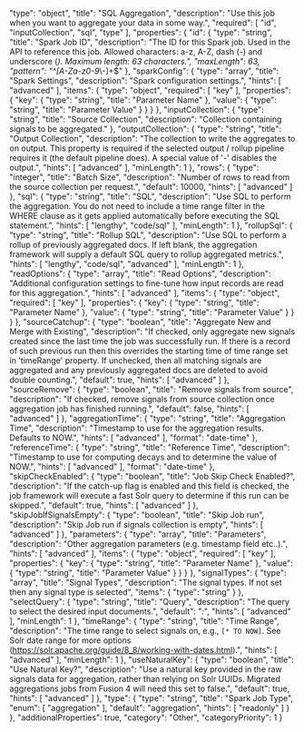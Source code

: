   "type": "object",
  "title": "SQL Aggregation",
  "description": "Use this job when you want to aggregate your data in some way.",
  "required": [
    "id",
    "inputCollection",
    "sql",
    "type"
  ],
  "properties": {
    "id": {
      "type": "string",
      "title": "Spark Job ID",
      "description": "The ID for this Spark job. Used in the API to reference this job. Allowed characters: a-z, A-Z, dash (-) and underscore (_). Maximum length: 63 characters.",
      "maxLength": 63,
      "pattern": "^[A-Za-z0-9_\\-]+$"
    },
    "sparkConfig": {
      "type": "array",
      "title": "Spark Settings",
      "description": "Spark configuration settings.",
      "hints": [
        "advanced"
      ],
      "items": {
        "type": "object",
        "required": [
          "key"
        ],
        "properties": {
          "key": {
            "type": "string",
            "title": "Parameter Name"
          },
          "value": {
            "type": "string",
            "title": "Parameter Value"
          }
        }
      }
    },
    "inputCollection": {
      "type": "string",
      "title": "Source Collection",
      "description": "Collection containing signals to be aggregated."
    },
    "outputCollection": {
      "type": "string",
      "title": "Output Collection",
      "description": "The collection to write the aggregates to on output. This property is required if the selected output / rollup pipeline requires it (the default pipeline does). A special value of '-' disables the output.",
      "hints": [
        "advanced"
      ],
      "minLength": 1
    },
    "rows": {
      "type": "integer",
      "title": "Batch Size",
      "description": "Number of rows to read from the source collection per request.",
      "default": 10000,
      "hints": [
        "advanced"
      ]
    },
    "sql": {
      "type": "string",
      "title": "SQL",
      "description": "Use SQL to perform the aggregation. You do not need to include a time range filter in the WHERE clause as it gets applied automatically before executing the SQL statement.",
      "hints": [
        "lengthy",
        "code/sql"
      ],
      "minLength": 1
    },
    "rollupSql": {
      "type": "string",
      "title": "Rollup SQL",
      "description": "Use SQL to perform a rollup of previously aggregated docs. If left blank, the aggregation framework will supply a default SQL query to rollup aggregated metrics.",
      "hints": [
        "lengthy",
        "code/sql",
        "advanced"
      ],
      "minLength": 1
    },
    "readOptions": {
      "type": "array",
      "title": "Read Options",
      "description": "Additional configuration settings to fine-tune how input records are read for this aggregation.",
      "hints": [
        "advanced"
      ],
      "items": {
        "type": "object",
        "required": [
          "key"
        ],
        "properties": {
          "key": {
            "type": "string",
            "title": "Parameter Name"
          },
          "value": {
            "type": "string",
            "title": "Parameter Value"
          }
        }
      }
    },
    "sourceCatchup": {
      "type": "boolean",
      "title": "Aggregate New and Merge with Existing",
      "description": "If checked, only aggregate new signals created since the last time the job was successfully run. If there is a record of such previous run then this overrides the starting time of time range set in 'timeRange' property. If unchecked, then all matching signals are aggregated and any previously aggregated docs are deleted to avoid double counting.",
      "default": true,
      "hints": [
        "advanced"
      ]
    },
    "sourceRemove": {
      "type": "boolean",
      "title": "Remove signals from source",
      "description": "If checked, remove signals from source collection once aggregation job has finished running.",
      "default": false,
      "hints": [
        "advanced"
      ]
    },
    "aggregationTime": {
      "type": "string",
      "title": "Aggregation Time",
      "description": "Timestamp to use for the aggregation results. Defaults to NOW.",
      "hints": [
        "advanced"
      ],
      "format": "date-time"
    },
    "referenceTime": {
      "type": "string",
      "title": "Reference Time",
      "description": "Timestamp to use for computing decays and to determine the value of NOW.",
      "hints": [
        "advanced"
      ],
      "format": "date-time"
    },
    "skipCheckEnabled": {
      "type": "boolean",
      "title": "Job Skip Check Enabled?",
      "description": "If the catch-up flag is enabled and this field is checked, the job framework will execute a fast Solr query to determine if this run can be skipped.",
      "default": true,
      "hints": [
        "advanced"
      ]
    },
    "skipJobIfSignalsEmpty": {
      "type": "boolean",
      "title": "Skip Job run",
      "description": "Skip Job run if signals collection is empty",
      "hints": [
        "advanced"
      ]
    },
    "parameters": {
      "type": "array",
      "title": "Parameters",
      "description": "Other aggregation parameters (e.g. timestamp field etc..).",
      "hints": [
        "advanced"
      ],
      "items": {
        "type": "object",
        "required": [
          "key"
        ],
        "properties": {
          "key": {
            "type": "string",
            "title": "Parameter Name"
          },
          "value": {
            "type": "string",
            "title": "Parameter Value"
          }
        }
      }
    },
    "signalTypes": {
      "type": "array",
      "title": "Signal Types",
      "description": "The signal types. If not set then any signal type is selected",
      "items": {
        "type": "string"
      }
    },
    "selectQuery": {
      "type": "string",
      "title": "Query",
      "description": "The query to select the desired input documents.",
      "default": "*:*",
      "hints": [
        "advanced"
      ],
      "minLength": 1
    },
    "timeRange": {
      "type": "string",
      "title": "Time Range",
      "description": "The time range to select signals on, e.g., `[* TO NOW]`. See Solr date range for more options (https://solr.apache.org/guide/8_8/working-with-dates.html).",
      "hints": [
        "advanced"
      ],
      "minLength": 1
    },
    "useNaturalKey": {
      "type": "boolean",
      "title": "Use Natural Key?",
      "description": "Use a natural key provided in the raw signals data for aggregation, rather than relying on Solr UUIDs. Migrated aggregations jobs from Fusion 4 will need this set to false.",
      "default": true,
      "hints": [
        "advanced"
      ]
    },
    "type": {
      "type": "string",
      "title": "Spark Job Type",
      "enum": [
        "aggregation"
      ],
      "default": "aggregation",
      "hints": [
        "readonly"
      ]
    }
  },
  "additionalProperties": true,
  "category": "Other",
  "categoryPriority": 1
}
